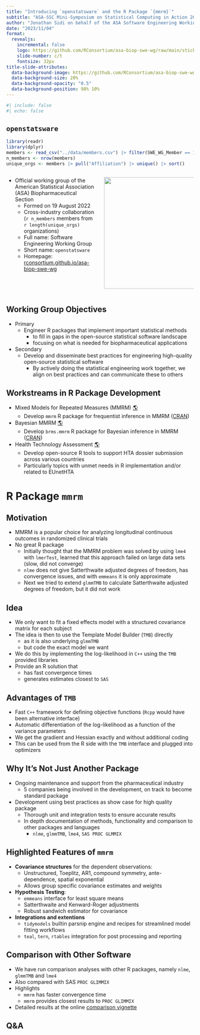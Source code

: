```yaml
---
title: "Introducing `openstatsware` and the R Package `{mmrm}`"
subtitle: "ASA-SSC Mini-Symposium on Statistical Computing in Action 2023 "
author: "Jonathan Sidi on behalf of the ASA Software Engineering Working Group"
date: "2023/11/04"
format: 
  revealjs:
    incremental: false
    logo: https://github.com/RConsortium/asa-biop-swe-wg/raw/main/sticker/sticker-new-1200.png
    slide-number: c/t
    fontsize: 32px
title-slide-attributes: 
  data-background-image: https://github.com/RConsortium/asa-biop-swe-wg/raw/main/sticker/sticker-new-1200.png
  data-background-size: 20%
  data-background-opacity: "0.5"
  data-background-position: 98% 10%
---
```


```r
#| include: false
#| echo: false
```

## `openstatsware`

```r
library(readr)
library(dplyr)
members <- read_csv("../data/members.csv") |> filter(SWE_WG_Member == 1)
n_members <- nrow(members)
unique_orgs <- members |> pull("Affiliation") |> unique() |> sort()
```

::: columns
::: {.column width="50%"}
-   Official working group of the American Statistical Association (ASA) Biopharmaceutical Section
    -   Formed on 19 August 2022
    -   Cross-industry collaboration (`r n_members` members from `r length(unique_orgs)` organizations)
    -   Full name: Software Engineering Working Group
    -   Short name: `openstatsware`
    -   Homepage: [rconsortium.github.io/asa-biop-swe-wg](https://rconsortium.github.io/asa-biop-swe-wg)
:::

::: {.column width="50%"}
![](../sticker/sticker-new-1200.png){height="300"}
:::
:::

## Working Group Objectives

-   Primary
    -   Engineer R packages that implement important statistical methods
        -   to fill in gaps in the open-source statistical software landscape
        -   focusing on what is needed for biopharmaceutical applications
-   Secondary
    -   Develop and disseminate best practices for engineering high-quality open-source statistical software
        -   By actively doing the statistical engineering work together, we align on best practices and can communicate these to others

## Workstreams in R Package Development

-   Mixed Models for Repeated Measures (MMRM) [🌎](https://rconsortium.github.io/asa-biop-swe-wg/mmrm_R_package.html)
    -   Develop `mmrm` R package for frequentist inference in MMRM ([CRAN](https://cran.r-project.org/package=mmrm))
-   Bayesian MMRM [🌎](https://rconsortium.github.io/asa-biop-swe-wg/bayesian_mmrm_R_package.html)
    -   Develop `brms.mmrm` R package for Bayesian inference in MMRM ([CRAN](https://cran.r-project.org/package=brms.mmrm))
-   Health Technology Assessment [🌎](https://github.com/hta-pharma/)
    -   Develop open-source R tools to support HTA dossier submission across various countries
    -   Particularly topics with unmet needs in R implementation and/or related to EUnetHTA

# R Package `mmrm` {background-image="slide-background-mmrm.png"}

## Motivation

-   MMRM is a popular choice for analyzing longitudinal continuous outcomes in randomized clinical trials
-   No great R package
    -   Initially thought that the MMRM problem was solved by using `lme4` with `lmerTest`, learned that this approach failed on large data sets (slow, did not converge)
    -   `nlme` does not give Satterthwaite adjusted degrees of freedom, has convergence issues, and with `emmeans` it is only approximate
    -   Next we tried to extend `glmmTMB` to calculate Satterthwaite adjusted degrees of freedom, but it did not work

## Idea

- We only want to fit a fixed effects model with a structured covariance matrix for each subject
- The idea is then to use the Template Model Builder (`TMB`) directly 
   - as it is also underlying `glmmTMB` 
   - but code the exact model we want
- We do this by implementing the log-likelihood in `C++` using the `TMB` provided libraries
- Provide an R solution that 
   - has fast convergence times 
   - generates estimates closest to `SAS`

## Advantages of `TMB`

-   Fast `C++` framework for defining objective functions (`Rcpp` would have been alternative interface)
-   Automatic differentiation of the log-likelihood as a function of the variance parameters
-   We get the gradient and Hessian exactly and without additional coding
-   This can be used from the R side with the `TMB` interface and plugged into optimizers

## Why It's Not Just Another Package

-   Ongoing maintenance and support from the pharmaceutical industry
    -   5 companies being involved in the development, on track to become standard package
-   Development using best practices as show case for high quality package
    -   Thorough unit and integration tests to ensure accurate results
    -   In depth documentation of methods, functionality and comparison to other packages and languages
        - `nlme`, `glmmTMB`,  `lme4`, `SAS PROC GLMMIX`

## Highlighted Features of `mmrm`

-   **Covariance structures** for the dependent observations:
    -   Unstructured, Toeplitz, AR1, compound symmetry, ante-dependence, spatial exponential
    -   Allows group specific covariance estimates and weights
-   **Hypothesis Testing**: 
    - `emmeans` interface for least square means
    - Satterthwaite and Kenward-Roger adjustments
    -   Robust sandwich estimator for covariance    
-   **Integrations and extentions**
    - `tidymodels` builtin parsnip engine and recipes for streamlined model fitting workflows
    - `teal`, `tern`, `rtables` integration for post processing and reporting

## Comparison with Other Software

-   We have run comparison analyses with other R packages, namely `nlme`, `glmmTMB` and `lme4`
-   Also compared with SAS `PROC GLIMMIX`
-   Highlights
    -   `mmrm` has faster convergence time
    -   `mmrm` provides closest results to `PROC GLIMMIX`
-   Detailed results at the online [comparison vignette](https://openpharma.github.io/mmrm/main/articles/mmrm_review_methods.html)

## Q&A {background-image="thank-you.jpg"}

<!-- Photo by Vie Studio [link](https://www.pexels.com/photo/thank-you-lettering-on-white-surface-4439457/) -->
